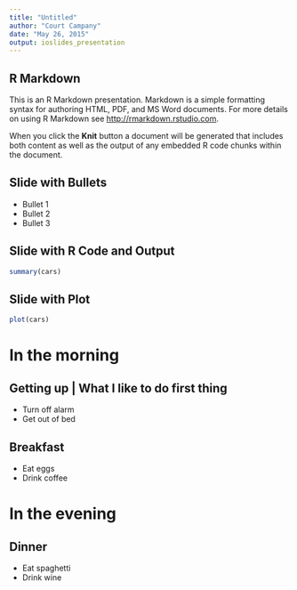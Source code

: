 ```yaml
---
title: "Untitled"
author: "Court Campany"
date: "May 26, 2015"
output: ioslides_presentation
---
```


## R Markdown

This is an R Markdown presentation. Markdown is a simple formatting syntax for authoring HTML, PDF, and MS Word documents. For more details on using R Markdown see <http://rmarkdown.rstudio.com>.

When you click the **Knit** button a document will be generated that includes both content as well as the output of any embedded R code chunks within the document.

## Slide with Bullets

- Bullet 1
- Bullet 2
- Bullet 3

## Slide with R Code and Output

```r
summary(cars)
```

## Slide with Plot

```r
plot(cars)
```

# In the morning

## Getting up | What I like to do first thing

- Turn off alarm
- Get out of bed

## Breakfast

- Eat eggs
- Drink coffee

# In the evening

## Dinner

- Eat spaghetti
- Drink wine

